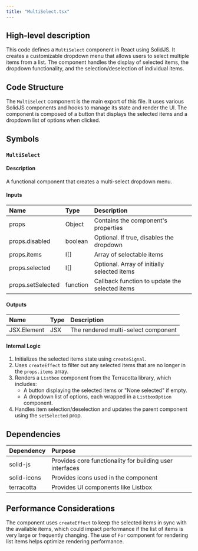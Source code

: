 ```yaml
---
title: "MultiSelect.tsx"
---
```


## High-level description
This code defines a `MultiSelect` component in React using SolidJS. It creates a customizable dropdown menu that allows users to select multiple items from a list. The component handles the display of selected items, the dropdown functionality, and the selection/deselection of individual items.

## Code Structure
The `MultiSelect` component is the main export of this file. It uses various SolidJS components and hooks to manage its state and render the UI. The component is composed of a button that displays the selected items and a dropdown list of options when clicked.

## Symbols

### `MultiSelect`
#### Description
A functional component that creates a multi-select dropdown menu.

#### Inputs
| Name | Type | Description |
|:-----|:-----|:------------|
| props | Object | Contains the component's properties |
| props.disabled | boolean | Optional. If true, disables the dropdown |
| props.items | I[] | Array of selectable items |
| props.selected | I[] | Optional. Array of initially selected items |
| props.setSelected | function | Callback function to update the selected items |

#### Outputs
| Name | Type | Description |
|:-----|:-----|:------------|
| JSX.Element | JSX | The rendered multi-select component |

#### Internal Logic
1. Initializes the selected items state using `createSignal`.
2. Uses `createEffect` to filter out any selected items that are no longer in the `props.items` array.
3. Renders a `Listbox` component from the Terracotta library, which includes:
   - A button displaying the selected items or "None selected" if empty.
   - A dropdown list of options, each wrapped in a `ListboxOption` component.
4. Handles item selection/deselection and updates the parent component using the `setSelected` prop.

## Dependencies
| Dependency | Purpose |
|:-----------|:--------|
| solid-js | Provides core functionality for building user interfaces |
| solid-icons | Provides icons used in the component |
| terracotta | Provides UI components like Listbox |

## Performance Considerations
The component uses `createEffect` to keep the selected items in sync with the available items, which could impact performance if the list of items is very large or frequently changing. The use of `For` component for rendering list items helps optimize rendering performance.